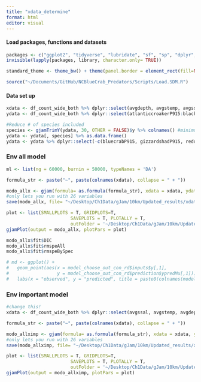 ```yaml
---
title: "xdata_determine"
format: html
editor: visual
---
```


#### Load packages, functions and datasets

```r
packages <- c("ggplot2", "tidyverse", "lubridate", "sf", "sp", "dplyr", "rnaturalearth", "readr", "readxl", "spatialEco", "rstatix", "viridis", "BBmisc", "corrplot", "mgcv", "GGally", "gjam")
invisible(lapply(packages, library, character.only= TRUE))

standard_theme <- theme_bw() + theme(panel.border = element_rect(fill=NA, colour = "black")) + theme(panel.grid.major = element_blank(), panel.grid.minor = element_blank()) + theme(legend.text.align= 0, legend.title= element_text(size = 12), legend.text = element_text(size= 10), axis.text=element_text(size=10), axis.title=element_text(size=12))

source("~/Documents/GitHub/NCBlueCrab_Predators/Scripts/Load.SDM.R")
```

#### Data set up 
```r
xdata <- df_count_wide_both %>% dplyr::select(avgdepth, avgstemp, avgssal, avgsdo, SAVkm, NoFishRest, Sedsizecommon) %>% mutate_at(vars(Sedsizecommon), as.factor)
ydata <- df_count_wide_both %>% dplyr::select(atlanticcroakerP915:blackdrumP915forage) 

#Reduce # of species included 
species <- gjamTrimY(ydata, 30, OTHER = FALSE)$y %>% colnames() #minimum # of non-zero observations: 20
ydata <- ydata[, species] %>% as.data.frame()
ydata <- ydata %>% dplyr::select(-c(bluecrabP915, gizzardshadP915, reddrumP915forage:blackdrumP915forage))
```

### Env all model
```r
ml <- list(ng = 60000, burnin = 50000, typeNames = 'DA')

formula_str <- paste("~", paste(colnames(xdata), collapse = " + "))

modo_allx <- gjam(formula= as.formula(formula_str), xdata = xdata, ydata = ydata, modelList = ml)
#only lets you run with 26 variables
save(modo_allx, file= "~/Desktop/Ch1Data/gJam/10km/Updated_results/xdata_determine/modo_allx.RData")

plot <- list(SMALLPLOTS = T, GRIDPLOTS=T, 
                        SAVEPLOTS = T, PLOTALLY = T, 
                        outFolder = '~/Desktop/Ch1Data/gJam/10km/Updated_results/xdata_determine/modo_allx_plots2/')
gjamPlot(output = modo_allx, plotPars = plot)

modo_allx$fit$DIC
modo_allx$fit$rmspeAll
modo_allx$fit$rmspeBySpec

# md <- ggplot() +
#   geom_point(aes(x = model_choose_out_con_rd$inputs$y[,1],
#                  y = model_choose_out_con_rd$prediction$ypredMu[,1])) +
#   labs(x = "observed", y = "predicted", title = paste0(colnames(model_choose_out_con_rd$inputs$y)[1], ", common"))
```

### Env important model
```r
#change this! 
xdata <- df_count_wide_both %>% dplyr::select(avgssal, avgstemp, avgdepth, SAVkm)

formula_str <- paste("~", paste(colnames(xdata), collapse = " + "))

modo_allximp <- gjam(formula= as.formula(formula_str), xdata = xdata, ydata = ydata, modelList = ml)
#only lets you run with 26 variables
save(modo_allximp, file= "~/Desktop/Ch1Data/gJam/10km/Updated_results/xdata_determine/modo_allximp.RData")

plot <- list(SMALLPLOTS = T, GRIDPLOTS=T, 
                        SAVEPLOTS = T, PLOTALLY = T, 
                        outFolder = '~/Desktop/Ch1Data/gJam/10km/Updated_results/xdata_determine/modo_allximp_plots2/')
gjamPlot(output = modo_allximp, plotPars = plot)
```

